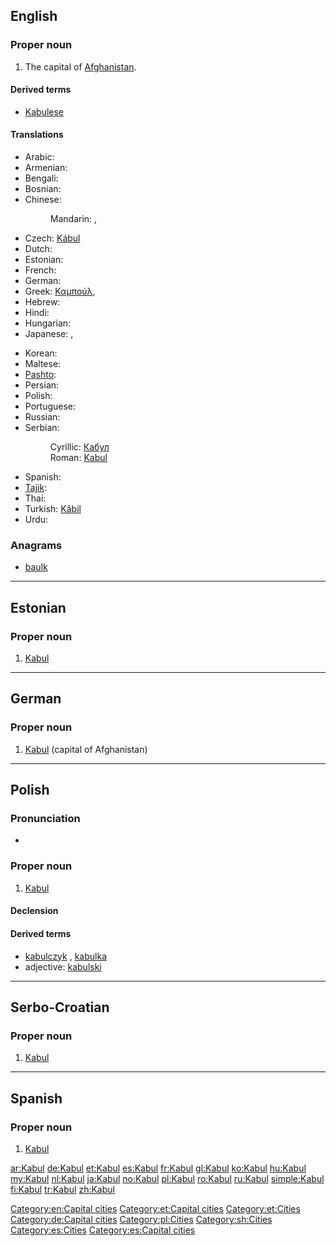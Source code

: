 {{wikipedia}}
{{also|kabul|Kábul}}
==English==

===Proper noun===
{{en-proper noun}}

# The capital of [[Afghanistan]].

====Derived terms====
* [[Kabulese]]

====Translations====
{{trans-top|capital of Afghanistan}}
* Arabic: {{t-|ar|كابل|m|tr=kaabul}}
* Armenian: {{t-|hy|Քաբուլ|tr=K’abul}}
* Bengali: {{t|bn|কাবুল|tr=Kabul|sc=Beng}}
* Bosnian: {{t-|bs|Kabul|m}}
* Chinese:
*: Mandarin: {{t-|cmn|喀布爾|sc=Hani}}, {{t-|cmn|喀布尔|tr=Kābù'ěr|sc=Hani}}
* Czech: [[Kábul]] {{m}}
* Dutch: {{t+|nl|Kaboel}}
* Estonian: {{t+|et|Kabul}}
* French: {{t+|fr|Kaboul}}
* German: {{t+|de|Kabul|n}}
* Greek: [[Καμπούλ]], {{t|el|Καμπούλ}}
* Hebrew: {{t|he|קאבול}}
* Hindi: {{t|hi|काबुल|tr=Kābula|xs=Hindi}}
* Hungarian: {{t+|hu|Kabul}}
* Japanese: {{t+|ja|カーブル|tr=Kāburu}}, {{t|ja|カブール|tr=Kabūru}}
{{trans-mid}}
* Korean: {{t+|ko|카불|tr=Kabul|sc=Hang}}
* Maltese: {{t-|mt|Kabul|xs=Maltese}}
* [[Pashto]]: {{t-|ps|کابل|tr=Kābul|sc=ps-Arab|xs=Pashto}}
* Persian: {{t+|fa|کابل|tr=Kâbol|xs=Persian}}
* Polish: {{t+|pl|Kabul|m}}
* Portuguese: {{t+|pt|Cabul|m}}
* Russian: {{t-|ru|Кабул|m|tr=Kabúl}}
* Serbian:
*: Cyrillic: [[Кабул#Serbian|Кабул]] {{m}}
*: Roman: [[Kabul#Serbian|Kabul]] {{m}}
* Spanish: {{t+|es|Kabul|m}}
* [[Tajik]]: {{t-|tg|Кобул|tr=Kobul|sc=Cyrl|xs=Tajik}}
* Thai: {{t|th|คาบูล|tr=khābūl}}
* Turkish: [[Kâbil]]
* Urdu: {{t-|ur|کابل|xs=Urdu}}
{{trans-bottom}}

===Anagrams===
* [[baulk#English|baulk]]

[[Category:en:Capital cities]]

----

==Estonian==

===Proper noun===
{{infl|et|proper noun}}

# [[#English|Kabul]]

[[Category:et:Capital cities]]
[[Category:et:Cities]]

----

==German==
{{wikipedia|lang=de}}

===Proper noun===
{{infl|de|proper noun|g=n}}

# [[#English|Kabul]] (capital of Afghanistan)

[[Category:de:Capital cities]]

----

==Polish==

===Pronunciation===
* {{IPA|/ˈkabul/|lang=pl}}

===Proper noun===
{{infl|pl|proper noun|g=m}}

# [[#English|Kabul]]

====Declension====
{{pl-decl-noun-sing|Kabul|Kabulu|Kabulowi|Kabul|Kabulem|Kabulu|Kabulu}}

====Derived terms====
* [[kabulczyk]] {{m}}, [[kabulka]] {{f}}
* adjective: [[kabulski]]

[[Category:pl:Cities]]

----

==Serbo-Croatian==

===Proper noun===
{{sh-proper noun|g=m|r|Кабул}}

# [[#English|Kabul]]

[[Category:sh:Cities]]

----

==Spanish==
{{wikipedia|lang=es}}

===Proper noun===
{{es-proper noun|m}}

# [[#English|Kabul]]

[[Category:es:Cities]]
[[Category:es:Capital cities]]

[[ar:Kabul]]
[[de:Kabul]]
[[et:Kabul]]
[[es:Kabul]]
[[fr:Kabul]]
[[gl:Kabul]]
[[ko:Kabul]]
[[hu:Kabul]]
[[my:Kabul]]
[[nl:Kabul]]
[[ja:Kabul]]
[[no:Kabul]]
[[pl:Kabul]]
[[ro:Kabul]]
[[ru:Kabul]]
[[simple:Kabul]]
[[fi:Kabul]]
[[tr:Kabul]]
[[zh:Kabul]]